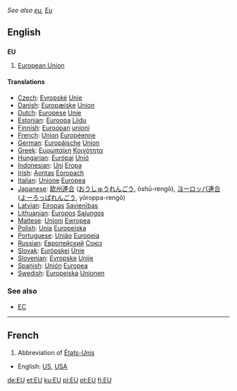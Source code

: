 ''See also [[eu]], [[Eu]]''
==English==

==={{initialism}}===
'''EU'''

#{{economics}} [[European Union]]

====Translations====
*[[Czech]]: [[Evropské]] [[Unie]]
*[[Danish]]: [[Europæiske]] [[Union]]
*[[Dutch]]: [[Europese]] [[Unie]]
*[[Estonian]]: [[Euroopa]] [[Liidu]]
*[[Finnish]]: [[Euroopan]] [[unioni]]
*[[French]]: [[Union]] [[Européenne]]
*[[German]]: [[Europäische]] [[Union]]
*[[Greek]]: [[Ευρωπαϊκη]] [[Κοινότητα]]
*[[Hungarian]]: [[Európai]] [[Unió]]
*[[Indonesian]]: [[Uni]] [[Eropa]]
*[[Irish]]: [[Aontas]] [[Eoropach]]
*[[Italian]]: [[Unione]] [[Europea]]
*[[Japanese]]: [[欧州]][[連合]] ([[おうしゅう]][[れんごう]], ōshū-rengō), [[ヨーロッパ]][[連合]] ([[よーろっぱ]][[れんごう]], yōroppa-rengō)
*[[Latvian]]: [[Eiropas]] [[Savienības]]
*[[Lithuanian]]: [[Europos]] [[Sąjungos]]
*[[Maltese]]: [[Unjoni]] [[Ewropea]]
*[[Polish]]: [[Unia]] [[Europejska]]
*[[Portuguese]]: [[União]] [[Europeia]]
*[[Russian]]: [[Европейский]] [[Союз]]
*[[Slovak]]: [[Európskej]] [[Únie]]
*[[Slovenian]]: [[Evropske]] [[Unije]]
*[[Spanish]]: [[Unión]] [[Europea]]
*[[Swedish]]: [[Europeiska]] [[Unionen]]

===See also===
*[[EC]]

----

==French==

#Abbreviation of [[États-Unis]]

*English: [[US]], [[USA]]

[[de:EU]]
[[et:EU]]
[[ku:EU]]
[[pl:EU]]
[[pt:EU]]
[[fi:EU]]